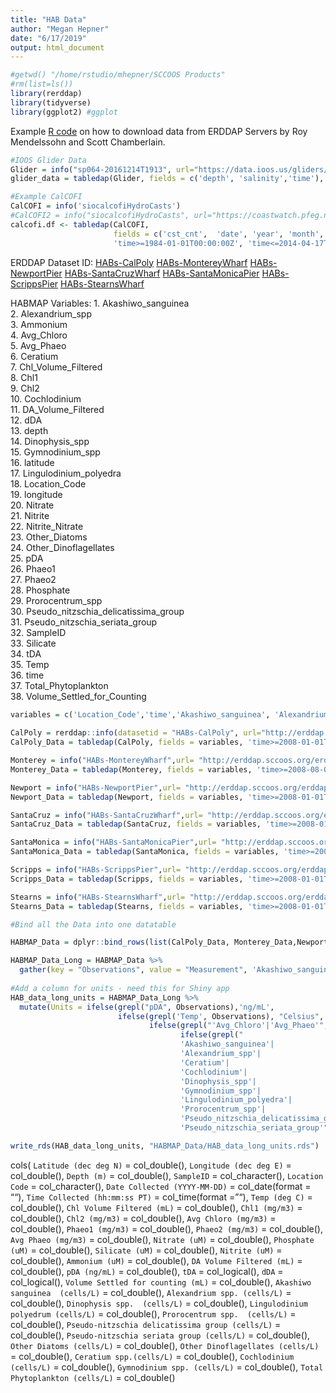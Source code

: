 ```yaml
---
title: "HAB Data"
author: "Megan Hepner"
date: "6/17/2019"
output: html_document
---
```


```r

#getwd() "/home/rstudio/mhepner/SCCOOS Products"
#rm(list=ls()) 
library(rerddap)
library(tidyverse)
library(ggplot2) #ggplot

```

Example [R code](https://rmendels.github.io/Using_rerddap.nb.html) on how to download data from ERDDAP Servers by Roy Mendelssohn and Scott Chamberlain. 

```r

#IOOS Glider Data
Glider = info("sp064-20161214T1913", url="https://data.ioos.us/gliders/erddap/")
glider_data = tabledap(Glider, fields = c('depth', 'salinity','time'),'time>=2016-12-14', 'time<=2016-12-23', url='https://data.ioos.us/gliders/erddap/')

#Example CalCOFI 
CalCOFI = info('siocalcofiHydroCasts')
#CalCOFI2 = info("siocalcofiHydroCasts", url="https://coastwatch.pfeg.noaa.gov/erddap/") works with both methods 
calcofi.df <- tabledap(CalCOFI, 
                       fields = c('cst_cnt',  'date', 'year', 'month', 'julian_date', 'julian_day', 'rpt_line', 'rpt_sta', 'cruz_num', 'intchl', 'intc14', 'time'),
                       'time>=1984-01-01T00:00:00Z', 'time<=2014-04-17T05:35:00Z')

```

ERDDAP Dataset ID:
[HABs-CalPoly](http://erddap.sccoos.org/erddap/tabledap/HABs-CalPoly.html)
[HABs-MontereyWharf](http://erddap.sccoos.org/erddap/tabledap/HABs-MontereyWharf.html)
[HABs-NewportPier](http://erddap.sccoos.org/erddap/tabledap/HABs-NewportPier.html) 
[HABs-SantaCruzWharf](http://erddap.sccoos.org/erddap/tabledap/HABs-SantaCruzWharf.html) 
[HABs-SantaMonicaPier](http://erddap.sccoos.org/erddap/tabledap/HABs-SantaMonicaPier.html)
[HABs-ScrippsPier](http://erddap.sccoos.org/erddap/tabledap/HABs-ScrippsPier.html) 
[HABs-StearnsWharf](http://erddap.sccoos.org/erddap/tabledap/HABs-StearnsWharf.html)

HABMAP Variables: 
1. Akashiwo_sanguinea                        
2. Alexandrium_spp                             
3. Ammonium     
4. Avg_Chloro     
5. Avg_Phaeo     
6. Ceratium                      
7. Chl_Volume_Filtered     
8. Chl1   
9. Chl2   
10. Cochlodinium                          
11. DA_Volume_Filtered    
12. dDA                          
13. depth    
14. Dinophysis_spp    
15. Gymnodinium_spp       
16. latitude     
17. Lingulodinium_polyedra                     
18. Location_Code                           
19. longitude    
20. Nitrate   
21. Nitrite     
22. Nitrite_Nitrate   
23. Other_Diatoms                         
24. Other_Dinoflagellates                           
25. pDA                            
26. Phaeo1     
27. Phaeo2    
28. Phosphate    
29. Prorocentrum_spp                              
30. Pseudo_nitzschia_delicatissima_group                              
31. Pseudo_nitzschia_seriata_group                              
32. SampleID                               
33. Silicate     
34. tDA                           
35. Temp                          
36. time    
37. Total_Phytoplankton                           
38. Volume_Settled_for_Counting     

```r

variables = c('Location_Code','time','Akashiwo_sanguinea', 'Alexandrium_spp','Ceratium', 'Cochlodinium', 'Dinophysis_spp', 'Gymnodinium_spp', 'Lingulodinium_polyedra', 'Prorocentrum_spp','Pseudo_nitzschia_delicatissima_group','Pseudo_nitzschia_seriata_group','pDA', 'Ammonium','Avg_Chloro','Avg_Phaeo','Nitrate','Phosphate', 'Silicate', 'Temp')
  
CalPoly = rerddap::info(datasetid = "HABs-CalPoly", url="http://erddap.sccoos.org/erddap/")
CalPoly_Data = tabledap(CalPoly, fields = variables, 'time>=2008-01-01T00:00:00Z', 'time<=2050-04-17T05:35:00Z', url = "http://erddap.sccoos.org/erddap/")

Monterey = info("HABs-MontereyWharf",url= "http://erddap.sccoos.org/erddap/") 
Monterey_Data = tabledap(Monterey, fields = variables, 'time>=2008-08-01T00:00:00Z', 'time<=2050-04-17T05:35:00Z', url = "http://erddap.sccoos.org/erddap/")

Newport = info("HABs-NewportPier",url= "http://erddap.sccoos.org/erddap/") 
Newport_Data = tabledap(Newport, fields = variables, 'time>=2008-01-01T00:00:00Z', 'time<=2050-04-17T05:35:00Z', url = "http://erddap.sccoos.org/erddap/")

SantaCruz = info("HABs-SantaCruzWharf",url= "http://erddap.sccoos.org/erddap/") 
SantaCruz_Data = tabledap(SantaCruz, fields = variables, 'time>=2008-01-01T00:00:00Z', 'time<=2050-04-17T05:35:00Z', url = "http://erddap.sccoos.org/erddap/")

SantaMonica = info("HABs-SantaMonicaPier",url= "http://erddap.sccoos.org/erddap/") 
SantaMonica_Data = tabledap(SantaMonica, fields = variables, 'time>=2008-01-01T00:00:00Z', 'time<=2050-04-17T05:35:00Z', url = "http://erddap.sccoos.org/erddap/")

Scripps = info("HABs-ScrippsPier",url= "http://erddap.sccoos.org/erddap/") 
Scripps_Data = tabledap(Scripps, fields = variables, 'time>=2008-01-01T00:00:00Z', 'time<=2050-04-17T05:35:00Z', url = "http://erddap.sccoos.org/erddap/")

Stearns = info("HABs-StearnsWharf",url= "http://erddap.sccoos.org/erddap/") 
Stearns_Data = tabledap(Stearns, fields = variables, 'time>=2008-01-01T00:00:00Z', 'time<=2050-04-17T05:35:00Z', url = "http://erddap.sccoos.org/erddap/")

#Bind all the Data into one datatable 

HABMAP_Data = dplyr::bind_rows(list(CalPoly_Data, Monterey_Data,Newport_Data,SantaCruz_Data,SantaMonica_Data,Scripps_Data,Stearns_Data))

```

```r

HABMAP_Data_Long = HABMAP_Data %>%   
  gather(key = "Observations", value = "Measurement", 'Akashiwo_sanguinea', 'Alexandrium_spp','Ceratium', 'Cochlodinium', 'Dinophysis_spp', 'Gymnodinium_spp', 'Lingulodinium_polyedra', 'Prorocentrum_spp','Pseudo_nitzschia_delicatissima_group','Pseudo_nitzschia_seriata_group','pDA', 'Ammonium','Avg_Chloro','Avg_Phaeo','Nitrate','Phosphate', 'Silicate', 'Temp')
         
#Add a column for units - need this for Shiny app 
HAB_data_long_units = HABMAP_Data_Long %>% 
  mutate(Units = ifelse(grepl("pDA", Observations),'ng/mL',
                        ifelse(grepl('Temp', Observations), "Celsius",
                               ifelse(grepl("'Avg_Chloro'|'Avg_Phaeo'", Observations), "mg/m3",
                                      ifelse(grepl("
                                      'Akashiwo_sanguinea'|
                                      'Alexandrium_spp'|
                                      'Ceratium'|
                                      'Cochlodinium'|
                                      'Dinophysis_spp'|
                                      'Gymnodinium_spp'|
                                      'Lingulodinium_polyedra'|
                                      'Prorocentrum_spp'|
                                      'Pseudo_nitzschia_delicatissima_group'|
                                      'Pseudo_nitzschia_seriata_group'", Observations), "cells/L", "uM")))))

write_rds(HAB_data_long_units, "HABMAP_Data/HAB_data_long_units.rds")


```

cols(
  `Latitude (dec deg N)` = col_double(),
  `Longitude (dec deg E)` = col_double(),
  `Depth (m)` = col_double(),
  `SampleID` = col_character(),
  `Location Code` = col_character(),
  `Date Collected (YYYY-MM-DD)` = col_date(format = ""),
  `Time Collected (hh:mm:ss PT)` = col_time(format = ""),
  `Temp (deg C)` = col_double(),
  `Chl Volume Filtered (mL)` = col_double(),
  `Chl1 (mg/m3)` = col_double(),
  `Chl2 (mg/m3)` = col_double(),
  `Avg Chloro (mg/m3)` = col_double(),
  `Phaeo1 (mg/m3)` = col_double(),
  `Phaeo2 (mg/m3)` = col_double(),
  `Avg Phaeo (mg/m3)` = col_double(),
  `Nitrate (uM)` = col_double(),
  `Phosphate (uM)` = col_double(),
  `Silicate (uM)` = col_double(),
  `Nitrite (uM)` = col_double(),
  `Ammonium (uM)` = col_double(),
  `DA Volume Filtered (mL)` = col_double(),
  `pDA (ng/mL)` = col_double(),
  `tDA` = col_logical(),
  `dDA` = col_logical(),
  `Volume Settled for counting (mL)` = col_double(),
  `Akashiwo sanguinea  (cells/L)` = col_double(),
  `Alexandrium spp. (cells/L)` = col_double(),
  `Dinophysis spp.  (cells/L)` = col_double(),
  `Lingulodinium polyedrum (cells/L)` = col_double(),
  `Prorocentrum spp.  (cells/L)` = col_double(),
  `Pseudo-nitzschia delicatissima group (cells/L)` = col_double(),
  `Pseudo-nitzschia seriata group (cells/L)` = col_double(),
  `Other Diatoms (cells/L)` = col_double(),
  `Other Dinoflagellates (cells/L)` = col_double(),
  `Ceratium spp.(cells/L)` = col_double(),
  `Cochlodinium (cells/L)` = col_double(),
  `Gymnodinium spp. (cells/L)` = col_double(),
  `Total Phytoplankton (cells/L)` = col_double()

